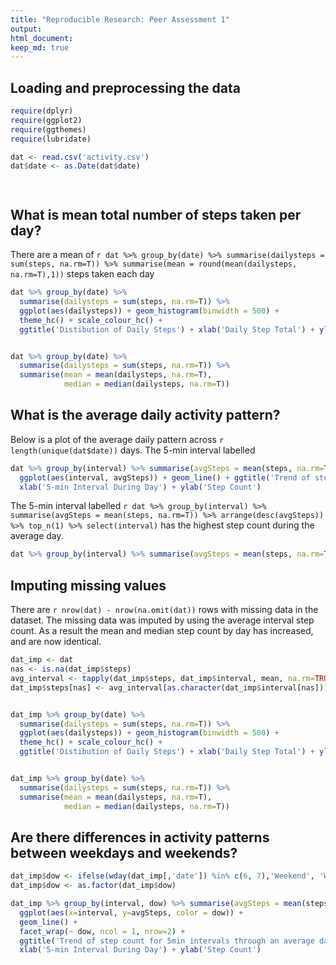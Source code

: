```yaml
---
title: "Reproducible Research: Peer Assessment 1"
output: 
html_document:
keep_md: true
---
```




## Loading and preprocessing the data

```r
require(dplyr)
require(ggplot2)
require(ggthemes)
require(lubridate)

dat <- read.csv('activity.csv')
dat$date <- as.Date(dat$date)




```





## What is mean total number of steps taken per day?

There are a mean of `r dat %>% group_by(date) %>% summarise(dailysteps = sum(steps, na.rm=T)) %>% summarise(mean = round(mean(dailysteps, na.rm=T),1)) ` steps taken each day
```r

dat %>% group_by(date) %>% 
  summarise(dailysteps = sum(steps, na.rm=T)) %>% 
  ggplot(aes(dailysteps)) + geom_histogram(binwidth = 500) + 
  theme_hc() + scale_colour_hc() +
  ggtitle('Distibution of Daily Steps') + xlab('Daily Step Total') + ylab('Frequency')


dat %>% group_by(date) %>% 
  summarise(dailysteps = sum(steps, na.rm=T)) %>% 
  summarise(mean = mean(dailysteps, na.rm=T),
            median = median(dailysteps, na.rm=T))

```


## What is the average daily activity pattern?

Below is a plot of the average daily pattern across `r length(unique(dat$date))` days.  The 5-min interval labelled 

```r

dat %>% group_by(interval) %>% summarise(avgSteps = mean(steps, na.rm=T)) %>% 
  ggplot(aes(interval, avgSteps)) + geom_line() + ggtitle('Trend of step count for 5min intervals through an average day') + 
  xlab('5-min Interval During Day') + ylab('Step Count')

```

The 5-min interval labelled `r dat %>% group_by(interval) %>% summarise(avgSteps = mean(steps, na.rm=T)) %>% arrange(desc(avgSteps)) %>% top_n(1) %>% select(interval)` has the highest step count during the average day.

```r
dat %>% group_by(interval) %>% summarise(avgSteps = mean(steps, na.rm=T)) %>% arrange(desc(avgSteps)) %>% top_n(1)
```




## Imputing missing values

There are `r nrow(dat) - nrow(na.omit(dat))` rows with missing data in the dataset.  The missing data was imputed by using the average interval step count.  As a result the mean and median step count by day has increased, and are now identical.

```r

dat_imp <- dat
nas <- is.na(dat_imp$steps)
avg_interval <- tapply(dat_imp$steps, dat_imp$interval, mean, na.rm=TRUE, simplify=TRUE)
dat_imp$steps[nas] <- avg_interval[as.character(dat_imp$interval[nas])]


dat_imp %>% group_by(date) %>% 
  summarise(dailysteps = sum(steps, na.rm=T)) %>% 
  ggplot(aes(dailysteps)) + geom_histogram(binwidth = 500) + 
  theme_hc() + scale_colour_hc() +
  ggtitle('Distibution of Daily Steps') + xlab('Daily Step Total') + ylab('Frequency')


dat_imp %>% group_by(date) %>% 
  summarise(dailysteps = sum(steps, na.rm=T)) %>% 
  summarise(mean = mean(dailysteps, na.rm=T),
            median = median(dailysteps, na.rm=T))


```





## Are there differences in activity patterns between weekdays and weekends?


```r
dat_imp$dow <- ifelse(wday(dat_imp[,'date']) %in% c(6, 7),'Weekend', 'Weekday')
dat_imp$dow <- as.factor(dat_imp$dow)

dat_imp %>% group_by(interval, dow) %>% summarise(avgSteps = mean(steps, na.rm=T)) %>% 
  ggplot(aes(x=interval, y=avgSteps, color = dow)) +
  geom_line() +
  facet_wrap(~ dow, ncol = 1, nrow=2) +
  ggtitle('Trend of step count for 5min intervals through an average day, Split by Day of Week Type') + 
  xlab('5-min Interval During Day') + ylab('Step Count') 

```

























